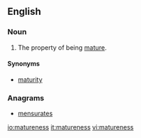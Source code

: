 ==English==

===Noun===
{{en-noun|-}}

# The property of being [[mature]].

====Synonyms====

* [[maturity]]

===Anagrams===
* [[mensurates#English|mensurates]]

[[io:matureness]]
[[it:matureness]]
[[vi:matureness]]